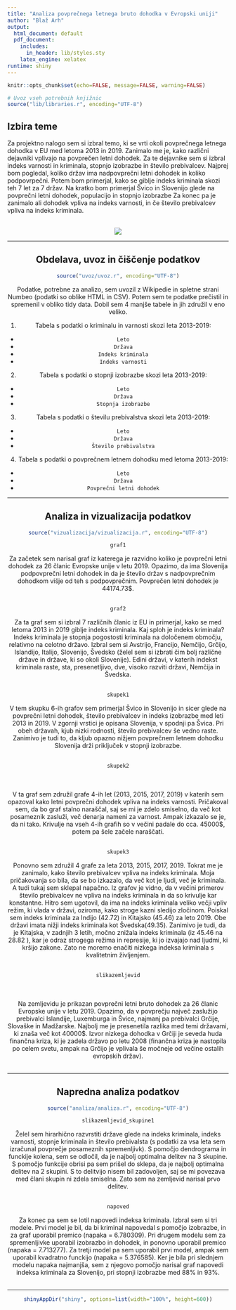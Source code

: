 ```yaml
---
title: "Analiza povprečnega letnega bruto dohodka v Evropski uniji"
author: "Blaž Arh"
output:
  html_document: default
  pdf_document:
    includes:
      in_header: lib/styles.sty
    latex_engine: xelatex
runtime: shiny
---
```


```r
knitr::opts_chunk$set(echo=FALSE, message=FALSE, warning=FALSE)

# Uvoz vseh potrebnih knjižnic
source("lib/libraries.r", encoding="UTF-8")
```


## Izbira teme

Za projektno nalogo sem si izbral temo, ki se vrti okoli povprečnega letnega dohodka v EU med letoma  2013 in 2019. Zanimalo me je, kako različni dejavniki vplivajo na povprečen letni dohodek. Za te dejavnike sem si izbral indeks varnosti in kriminala, stopnjo izobrazbe in število prebivalcev. Najprej bom pogledal, koliko držav ima nadpovprečni letni dohodek in koliko podpovrpečni. Potem bom primerjal, kako se giblje indeks kriminala skozi teh 7 let za 7 držav. Na kratko bom primerjal Švico in Slovenijo glede na povprečni letni dohodek, populacijo in stopnjo izobrazbe
Za konec pa je zanimalo ali dohodek vpliva na indeks varnosti, in če število prebivalcev vpliva na indeks kriminala.
<br>
<br>

<center>
![](slike/denar.jpg)



***

## Obdelava, uvoz in čiščenje podatkov

```r
source("uvoz/uvoz.r", encoding="UTF-8")
```

Podatke, potrebne za analizo, sem uvozil z Wikipedie in spletne strani Numbeo (podatki so oblike HTML in CSV). Potem sem te podatke prečistil in spremenil v obliko tidy data. Dobil sem 4 manjše tabele in jih združil v eno veliko.

1. Tabela s podatki o kriminalu in varnosti skozi leta 2013-2019:
  - `Leto` 
  - `Država`
  - `Indeks kriminala`
  - `Indeks varnosti`

2. Tabela s podatki o stopnji izobrazbe skozi leta 2013-2019:
  - `Leto`
  - `Država`
  - `Stopnja izobrazbe`

3. Tabela s podatki o številu prebivalstva skozi leta 2013-2019:
  - `Leto`
  - `Država`
  - `Število prebivalstva`
  
4. Tabela s podatki o povprečnem letnem dohodku med letoma 2013-2019:
  - `Leto`
  - `Država`
  - `Povprečni letni dohodek`

***

## Analiza in vizualizacija podatkov

```r
source("vizualizacija/vizualizacija.r", encoding="UTF-8")
```

```r
graf1
```

Za začetek sem narisal graf iz katerega je razvidno koliko je povprečni letni dohodek za 26 članic Evropske unije v letu 2019. Opazimo, da ima Slovenija podpovprečni letni dohodek in da je število držav s nadpovprečnim dohodkom višje od teh s podpovprečnim. Povprečen letni dohodek je 44174.73$.
<br>
<br>




```r
graf2
```

Za ta graf sem si izbral 7 različnih članic iz EU in primerjal, kako se med letoma 2013 in 2019 giblje indeks kriminala. Kaj sploh je indeks kriminala? Indeks kriminala je stopnja pogostosti kriminala na določenem območju, relativno na celotno državo. Izbral sem si Avstrijo, Francijo, Nemčijo, Grčijo, Islandijo, Italijo, Slovenijo, Švedsko (želel sem si izbrati čim bolj različne države in države, ki so okoli Slovenije). Edini državi, v katerih indekst kriminala raste, sta, presenetljivo, dve, visoko razviti državi, Nemčija in Švedska.
<br>
<br>


```r
skupek1
```

V tem skupku 6-ih grafov sem primerjal Švico in Slovenijo in sicer glede na povprečni letni dohodek, število prebivalcev in indeks izobrazbe med leti 2013 in 2019. V zgornji vrstici je opisana Slovenija, v spodnji pa Švica. Pri obeh državah, kjub nizki rodnosti, število prebivalcev še vedno raste. Zanimivo je tudi to, da kljub opazno nižjem povprečnem letnem dohodku Slovenija drži priključek v stopnji izobrazbe.
<br>
<br>

```r
skupek2
```
<br>
<br>
V ta graf sem združil grafe 4-ih let (2013, 2015, 2017, 2019) v katerih sem opazoval kako letni povprečni dohodek vpliva na indeks varnosti. Pričakoval sem, da bo graf stalno naraščal, saj se mi je zdelo smiselno, da več kot posameznik zasluži, več denarja nameni za varnost. Ampak izkazalo se je, da ni tako. Krivulje na vseh 4-ih grafih so v večini padale do cca. 45000$, potem pa šele začele naraščati.
<br>
<br>

```r
skupek3
```

Ponovno sem združil 4 grafe za leta 2013, 2015, 2017, 2019. Tokrat me je zanimalo, kako število prebivalcev vpliva na indeks kriminala. Moja pričakovanja so bila, da se bo izkazalo, da več kot je ljudi, več je kriminala. A tudi tukaj sem sklepal napačno. Iz grafov je vidno, da v večini primerov število prebivalcev ne vpliva na indeks kriminala in da so krivulje kar konstantne. Hitro sem ugotovil, da ima na indeks kriminala veliko večji vpliv režim, ki vlada v državi, oziroma, kako stroge kazni sledijo zločinom. Poiskal sem indeks kriminala za Indijo (42.72) in Kitajsko (45.46) za leto 2019. Obe državi imata nižji indeks kriminala kot Švedska(49.35). 
Zanimivo je tudi, da je Kitajska, v zadnjih 3 letih, močno znižala indeks kriminala (iz 45.46 na 28.82 ), kar je odraz strogega režima in represije, ki jo izvajajo nad ljudmi, ki kršijo zakone. Zato ne moremo enačiti nizkega indeksa kriminala s kvalitetnim življenjem. 
<br>
<br>

```r
slikazemljevid
```
<br>
<br>
Na zemljevidu je prikazan povprečni letni bruto dohodek za 26 članic Evropske unije v letu 2019. Opazimo, da v povprečju največ zaslužijo prebivalci Islandije, Luxemburga in Švice, najmanj pa prebivalci Grčije, Slovaške in Madžarske. Najbolj me je presenetila razlika med temi državami, ki znaša več kot 40000$. Izvor nizkega dohodka v Grčiji je seveda huda finančna kriza, ki je zadela državo po letu 2008 (finančna kriza je nastopila po celem svetu, ampak na Grčijo je vplivala še močneje od večine ostalih evropskih držav).
<br>
<br>





***

## Napredna analiza podatkov

```r
source("analiza/analiza.r", encoding="UTF-8")
```


```r
slikazemljevid_skupine1
```

Želel sem hirarhično razvrstiti države glede na indeks kriminala, indeks varnosti, stopnje kriminala in število prebivalsta (s podatki za vsa leta sem izračunal povprečje posameznih spremenljivk). S pomočjo dendrograma in funckije kolena, sem se odločil, da je najbolj optimalna delitev na 3 skupine. S pomočjo funkcije obrisi pa sem prišel do sklepa, da je najbolj optimalna delitev na 2 skupini. S to delitvijo nisem bil zadovoljen, saj se mi povezava med člani skupin ni zdela smiselna. Zato sem na zemljevid narisal prvo delitev.
<br>
<br>

```r
napoved
```

Za konec pa sem se lotil napovedi indeksa kriminala. Izbral sem si tri modele. Prvi model je bil, da bi kriminal napovedal s pomočjo izobrazbe, in za graf uporabil premico (napaka = 6.780309). Pri drugem modelu sem za spremenljivke uporabil izobrazbo in dohodek, in ponovno uporabil premico (napaka = 7.713277). Za tretji model pa sem uporabil prvi model, ampak sem uporabil kvadratno funckijo (napaka = 5.376585). Ker je bila pri slednjem modelu napaka najmanjša, sem z njegovo pomočjo narisal graf napovedi indeksa kriminala za Slovenijo, pri stopnji izobrazbe med 88% in 93%.
<br>
<br>

***

```r
shinyAppDir("shiny", options=list(width="100%", height=600))
```
